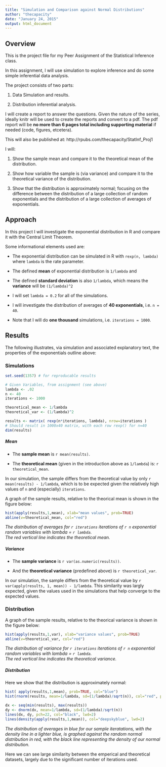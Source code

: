 ```yaml
---
title: "Simulation and Comparison against Normal Distributions"
author: "thecapacity"
date: "January 24, 2015"
output: html_document
---
```


## Overview

This is the project file for my Peer Assignment of the Statistical Inference class. 

In this assignment, I will use simulation to explore inference and do some simple inferential data analysis.

The project consists of two parts:

1. Data Simulation and results.

2. Distribution inferential analysis.

I will create a report to answer the questions. Given the nature of the series, ideally knitr will be used to create the reports and convert to a pdf. The pdf report will be **no more than 6 pages total including supporting material** if needed (code, figures, etcetera).

This will also be published at: http://rpubs.com/thecapacity/StatInf_Proj1

I will:

1. Show the sample mean and compare it to the theoretical mean of the distribution.

2. Show how variable the sample is (via variance) and compare it to the theoretical variance of the distribution.

3. Show that the distribution is approximately normal; focusing on the difference between the distribution of a large collection of random exponentials and the distribution of a large collection of averages of exponentials. 

## Approach

In this project I will investigate the exponential distribution in R and compare it with the Central Limit Theorem.

Some informational elements used are:

* The exponential distribution can be simulated in R with ```rexp(n, lambda)``` where ```lambda``` is the rate parameter.

* The defined **mean** of exponential distribution is ```1/lambda``` and 

* The defined **standard deviation** is also ```1/lambda```, which means the **variance** will be ```(1/lambda)^2```

* I will set ```lambda = 0.2``` for all of the simulations. 

* I will investigate the distribution of averages of **40 exponentials**, i.e. ```n = 40```. 

* Note that I will do **one thousand** simulations, i.e. ```iterations = 1000```.

## Results

The following illustrates, via simulation and associated explanatory text, the properties of the exponentials outline above:

### Simulations

```r
set.seed(1357) # for reproducable results

# Given Variables, from assignment (see above)
lambda <- .02
n <- 40
iterations <- 1000

theoretical_mean <- 1/lambda
theoretical_var <- (1/lambda)^2

results <- matrix( rexp(n*iterations, lambda), nrow=iterations )
# Should result in 1000x40 matrix, with each row rexp() for n=40
dim(results)
```

##### Mean

* The **sample mean** is ```r mean(results)```.

* The **theoretical mean** (given in the introduction above as ```1/lambda```) is: ```r theoretical_mean```.

In our simulation, the sample differs from the theoretical value by only ```r mean(results) - 1/lambda```, which is to be expected given the relatively high values of ```n``` and (especially) ```iterations```.

A graph of the sample results, relative to the theorical mean is shown in the figure below:
```r
hist(apply(results,1,mean), xlab="mean values", prob=TRUE)
abline(v=theoretical_mean, col="red")
```

*The distribution of averages for ```r iterations``` iterations of ```r n``` exponential random variables with lambda = ```r lambda```.*  
    *The red vertical line indicates the theoretical mean.*

##### Variance

* The **sample variance** is ```r var(as.numeric(results))```.

* And the **theoretical variance** (predefined above) is ```r theoretical_var```.

In our simulation, the sample differs from the theoretical value by ```r var(apply(results, 1, mean)) - 1/lambda```. This similarity was largly expected, given the values used in the simulations that help converge to the expected values.

### Distribution

A graph of the sample results, relative to the theorical variance is shown in the figure below:
```r
hist(apply(results,1,var), xlab="variance values", prob=TRUE)
abline(v=theoretical_var, col="red")
```

*The distribution of variance for ```r iterations``` iterations of ```r n``` exponential random variables with lambda = ```r lambda```.*  
    *The red vertical line indicates the theoretical variance.*

##### Distribution

Here we show that the distribution is approximately normal: 

```r
hist( apply(results,1,mean), prob=TRUE, col="blue")
hist(rnorm(results, mean=1/lambda, sd=(1/lambda)/sqrt(n)), col="red", prob=TRUE, add=TRUE)

dx <- seq(min(results), max(results))
dy <- dnorm(dx, mean=1/lambda, sd=(1/lambda)/sqrt(n))
lines(dx, dy, pch=22, col="black", lwd=2)
lines(density(apply(results,1,mean)), col="deepskyblue", lwd=2)
```

*The distribution of averages in blue for our sample iteratations, with the density line in a lighter blue, is graphed against the random normal distribution in red, with the black line representing the density of our normal distribution.*

Here we can see large similarity between the emperical and theoretical datasets, largely due to the significant number of iterations used.